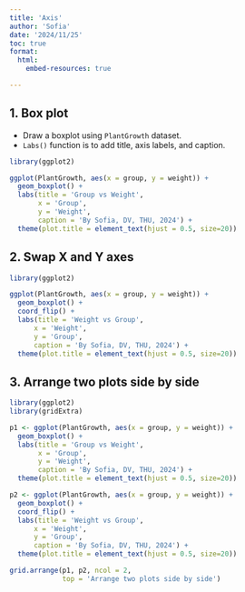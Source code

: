 ---
title: 'Axis'
author: 'Sofia'
date: '2024/11/25'
toc: true
format:
  html:
    embed-resources: true

---

## 1. Box plot

- Draw a boxplot using `PlantGrowth` dataset.
- `Labs()` function is to add title, axis labels, and caption.

```{r}
library(ggplot2)

ggplot(PlantGrowth, aes(x = group, y = weight)) +
  geom_boxplot() +
  labs(title = 'Group vs Weight',
       x = 'Group',
       y = 'Weight',
       caption = 'By Sofia, DV, THU, 2024') +
  theme(plot.title = element_text(hjust = 0.5, size=20))
```

## 2. Swap X and Y axes

```{r}
library(ggplot2)

ggplot(PlantGrowth, aes(x = group, y = weight)) +
  geom_boxplot() +
  coord_flip() +
  labs(title = 'Weight vs Group',
      x = 'Weight',
      y = 'Group',
      caption = 'By Sofia, DV, THU, 2024') +
  theme(plot.title = element_text(hjust = 0.5, size=20))
```

## 3. Arrange two plots side by side

```{r}
library(ggplot2)
library(gridExtra)

p1 <- ggplot(PlantGrowth, aes(x = group, y = weight)) +
  geom_boxplot() +
  labs(title = 'Group vs Weight',
       x = 'Group',
       y = 'Weight',
       caption = 'By Sofia, DV, THU, 2024') +
  theme(plot.title = element_text(hjust = 0.5, size=20))

p2 <- ggplot(PlantGrowth, aes(x = group, y = weight)) +
  geom_boxplot() +
  coord_flip() +
  labs(title = 'Weight vs Group',
      x = 'Weight',
      y = 'Group',
      caption = 'By Sofia, DV, THU, 2024') +
  theme(plot.title = element_text(hjust = 0.5, size=20))

grid.arrange(p1, p2, ncol = 2,
             top = 'Arrange two plots side by side')
```